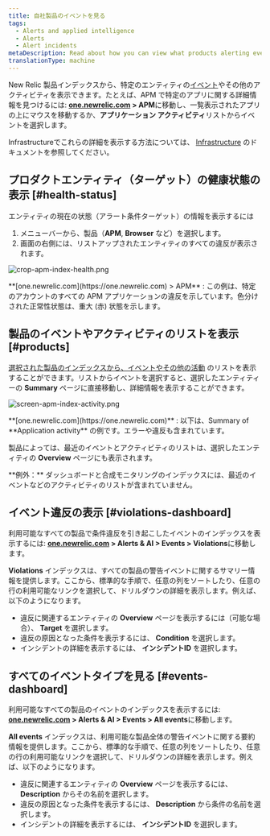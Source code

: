 ```yaml
---
title: 自社製品のイベントを見る
tags:
  - Alerts and applied intelligence
  - Alerts
  - Alert incidents
metaDescription: Read about how you can view what products alerting events originated from.
translationType: machine
---
```




New Relic 製品インデックスから、特定のエンティティの[イベント](/docs/alerts/new-relic-alerts/getting-started/new-relic-alerts-concepts-workflow#terminology)やその他のアクティビティを表示できます。たとえば、APM で特定のアプリに関する詳細情報を見つけるには: **[one.newrelic.com](https://one.newrelic.com) > APM**に移動し、一覧表示されたアプリの上にマウスを移動するか、**アプリケーション アクティビティ**リストからイベントを選択します。

Infrastructureでこれらの詳細を表示する方法については、 [Infrastructure](/docs/infrastructure/new-relic-infrastructure/infrastructure-alert-conditions/infrastructure-alerts-add-edit-or-view-host-alert-information#view-alerts) のドキュメントを参照してください。

## プロダクトエンティティ（ターゲット）の健康状態の表示 [#health-status]

エンティティの現在の状態（アラート条件ターゲット）の情報を表示するには

1. メニューバーから、製品（**APM**, **Browser** など）を選択します。
2. 画面の右側には、リストアップされたエンティティのすべての違反が表示されます。

<img
  title="crop-apm-index-health.png"
  alt="crop-apm-index-health.png"
  src={cropApmIndexHealth0}
/>

<figcaption>
  **[one.newrelic.com](https://one.newrelic.com) > APM** : この例は、特定のアカウントのすべての APM アプリケーションの違反を示しています。色分けされた正常性状態は、重大 (赤) 状態を示します。
</figcaption>

## 製品のイベントやアクティビティのリストを表示 [#products]

[選択された製品のインデックスから、イベントやその他の活動](/docs/apm/applications-menu/monitoring/viewing-your-applications-list) のリストを表示することができます。リストからイベントを選択すると、選択したエンティティーの **Summary** ページに直接移動し、詳細情報を表示することができます。

<img
  title="screen-apm-index-activity.png"
  alt="screen-apm-index-activity.png"
  src={screenApmIndexActivity0}
/>

<figcaption>
  **[one.newrelic.com](https://one.newrelic.com)** : 以下は、Summary of **Application activity** の例です。エラーや違反も含まれています。
</figcaption>

製品によっては、最近のイベントとアクティビティのリストは、選択したエンティティの **Overview** ページにも表示されます。

<Callout variant="tip">
  **例外：** ダッシュボードと合成モニタリングのインデックスには、最近のイベントなどのアクティビティのリストが含まれていません。
</Callout>

## イベント違反の表示 [#violations-dashboard]

利用可能なすべての製品で条件違反を引き起こしたイベントのインデックスを表示するには: **[one.newrelic.com](https://one.newrelic.com) > Alerts & AI > Events > Violations**に移動します。

**Violations** インデックスは、すべての製品の警告イベントに関するサマリー情報を提供します。ここから、標準的な手順で、任意の列をソートしたり、任意の行の利用可能なリンクを選択して、ドリルダウンの詳細を表示します。例えば、以下のようになります。

* 違反に関連するエンティティの **Overview** ページを表示するには（可能な場合）、 **Target** を選択します。
* 違反の原因となった条件を表示するには、 **Condition** を選択します。
* インシデントの詳細を表示するには、 **インシデントID** を選択します。

## すべてのイベントタイプを見る [#events-dashboard]

利用可能なすべての製品のイベントのインデックスを表示するには: **[one.newrelic.com](https://one.newrelic.com) > Alerts & AI > Events > All events**に移動します。

**All events** インデックスは、利用可能な製品全体の警告イベントに関する要約情報を提供します。ここから、標準的な手順で、任意の列をソートしたり、任意の行の利用可能なリンクを選択して、ドリルダウンの詳細を表示します。例えば、以下のようになります。

* 違反に関連するエンティティの **Overview** ページを表示するには、 **Description** からその名前を選択します。
* 違反の原因となった条件を表示するには、 **Description** から条件の名前を選択します。
* インシデントの詳細を表示するには、 **インシデントID** を選択します。